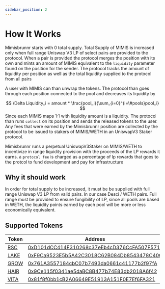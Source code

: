 ```yaml
---
sidebar_position: 2
---
```


# How It Works
Mimisbrunnr starts with 0 total supply. Total Supply of MIMIS is increased only when full range Uniswap V3 LP of select pairs are provided to the protocol.  When a pair is provided the protocol merges the position with its own and mints an amount of MIMIS equivalent to the `liquidity` parameter found on the position for the sender. The protocol tracks the amount of liquidity per position as well as the total liquidity supplied to the protocol from all pairs

A user with MIMIS can than unwrap the tokens. The protocol than goes through each position connected to the pool and decreases its liquidity by 



$$
\Delta Liquidity_i = amount * \frac{pool_i}{\sum_{i=0}^{i=\#pools}pool_i}
$$
Since each MIMIS maps 1:1 with liquidity  amount is a liquidity.  The protocol than runs `collect` on its position and sends the released tokens to the user.  Any fees that were earned by the Mimisbrunnr position are collected by the protocol to be issued to stakers of MIMIS/WETH in an UniswapV3 Staker protocol.

Mimisbrunnr runs a perpetual UniswapV3Staker on MIMIS/WETH to incentivize in range liquidity provision with the proceeds of the LP rewards it earns. a `protocol fee` is charged as a percentage of lp rewards that goes to the protcol to fund development and pay for infrastructure



## Why it should work

  In order for total supply to be increased, it must be be supplied with full range Uniswap V3 LP from valid pairs. In our case Desci / WETH pairs.  Full range must be provided to ensure fungibility of LP, since all pools are based in WETH, the liquidity points earned by each pool will be more or less economically equivalent.


## Supported Tokens

| Token | Address | Liquidity Pool |
| ----- | ------- | -------------- |
| [RSC](https://www.researchhub.foundation/) | [0xD101dCC414F310268c37eEb4cD376CcFA507F571](https://etherscan.io/address/0xD101dCC414F310268c37eEb4cD376CcFA507F571)  | [0xeC2061372a02D5e416F5D8905eea64Cab2c10970](https://etherscan.io/address/0xeC2061372a02D5e416F5D8905eea64Cab2c10970) |
| [LAKE](https://data-lake.co/) | [0xF9Ca9523E5b5A42C3018C62B084Db8543478C400](https://etherscan.io/address/0xF9Ca9523E5b5A42C3018C62B084Db8543478C400)  | [0xeFd69F1FF464Ed673dab856c5b9bCA4D2847a74f](https://etherscan.io/address/0xeFd69F1FF464Ed673dab856c5b9bCA4D2847a74f) |
| [GROW](https://www.valleydao.bio/) | [0x761A3557184cbC07b7493da0661c41177b2f97fA](https://etherscan.io/address/0x761A3557184cbC07b7493da0661c41177b2f97fA)  | [0x61847189477150832D658D8f34f84c603Ac269af](https://etherscan.io/address/0x61847189477150832D658D8f34f84c603Ac269af) |
| [HAIR](https://www.hairdao.xyz/) | [0x9Ce115f0341ae5daBC8B477b74E83db2018A6f42](https://etherscan.io/address/0x9Ce115f0341ae5daBC8B477b74E83db2018A6f42)  | [0x94DD312F6Cb52C870aACfEEb8bf5E4e28F6952ff](https://etherscan.io/address/0x94DD312F6Cb52C870aACfEEb8bf5E4e28F6952ff) |
| [VITA](https://www.vitadao.com/) | [0x81f8f0bb1cB2A06649E51913A151F0E7Ef6FA321](https://etherscan.io/address/0x81f8f0bb1cB2A06649E51913A151F0E7Ef6FA321)  | [0xcBcC3cBaD991eC59204be2963b4a87951E4d292B](https://etherscan.io/address/0xcBcC3cBaD991eC59204be2963b4a87951E4d292B) |

